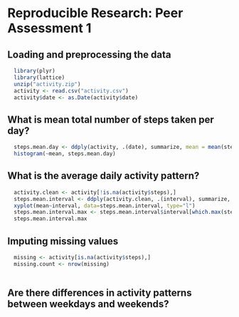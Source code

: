 # Reproducible Research: Peer Assessment 1


## Loading and preprocessing the data
```r
  library(plyr)
  library(lattice)
  unzip("activity.zip")
  activity <- read.csv("activity.csv")
  activity$date <- as.Date(activity$date)
```


## What is mean total number of steps taken per day?
```r
  steps.mean.day <- ddply(activity, .(date), summarize, mean = mean(steps))
  histogram(~mean, steps.mean.day)
```


## What is the average daily activity pattern?
```r
  activity.clean <- activity[!is.na(activity$steps),]
  steps.mean.interval <- ddply(activity.clean, .(interval), summarize, mean = mean(steps))
  xyplot(mean~interval, data=steps.mean.interval, type="l")
  steps.mean.interval.max <- steps.mean.interval$interval[which.max(steps.mean.interval$mean)]
  steps.mean.interval.max
```


## Imputing missing values
```r
  missing <- activity[is.na(activity$steps),]
  missing.count <- nrow(missing)
  
```


## Are there differences in activity patterns between weekdays and weekends?
